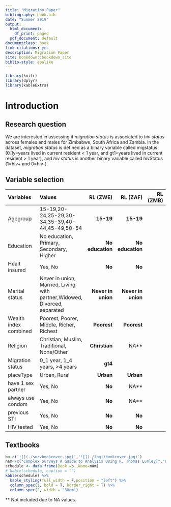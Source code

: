 ```yaml
--- 
title: "Migration Paper"
bibliography: book.bib
date: "Summer 2019"
output:
  html_document:
    df_print: paged
  pdf_document: default
documentclass: book
link-citations: yes
description: Migration Paper
site: bookdown::bookdown_site
biblio-style: apalike
---
```


```r
library(knitr)
library(dplyr)
library(kableExtra)
```

# Introduction
 
## Research question {-}

We are interested in assessing if _migration status_ is associated to _hiv status_ across females and males for Zimbabwe, South Africa and Zambia. In the dataset, _migration status_ is defined as a binary variable called migstatus (0_1y=years lived in current resident < 1 year, and gt1=years lived in current resident > 1 year), and _hiv status_ is another binary variable called hivStatus (1=hiv+ and 0=hiv-). 

## Variable selection {-}

| Variables | Values | RL (ZWE)|RL (ZAF)|RL (ZMB)|
|:------------- |:-------------| -----:|-----:|-----:|
|Agegroup      | 15-19,20-24,25-29,30-34,35-39,40-44,45-49,50-54 | **15-19** |**15-19**||
|Education     | No education, Primary, Secondary, Higher |**No education** |**No education**||
|Healt insured | Yes, No | **No** |**No**||
|Marital status| Never in union, Married, Living with partner,Widowed, Divorced, separated| **Never in union**|**Never in union**||
|Wealth index combined|Poorest, Poorer, Middle, Richer, Richest|**Poorest**|**Poorest**||
|Religion|Christian, Muslim, Traditional, None/Other| **Christian**|NA**||
|Migration status|0_1 year, 1_4 years, >4 years|**gt4**|||
|placeType|Urban, Rural|**Urban**|**Urban**||
|have 1 sex partner| Yes, No| **No**|NA**||
|always use condom|Yes, No|**No**|NA**||
|previous STI|Yes, No|**No**|**No**||
|HIV tested|Yes, No|**No**|**No**||

## Textbooks {-}

```r
b<-c('![](./survbookcover.jpg)','![](./logitbookcover.jpg)')
nam<-c("Complex Surveys A Guide to Analysis Using R. Thomas Lumley]","Logistic Regression A Primer. Fred C. Pampel")
schedule <- data.frame(Book =b ,Name=nam)
# kable(schedule, caption = "")
kable(schedule) %>%
  kable_styling(full_width = F,position = "left") %>%
  column_spec(1, bold = T, border_right = T) %>%
  column_spec(2, width = "30em")
```

** Not included due to NA values. 